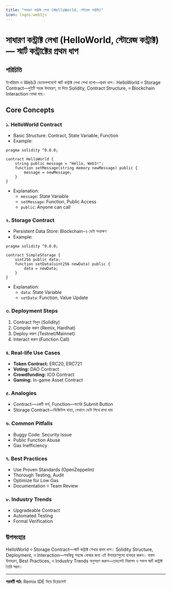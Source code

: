 ```yaml
---
title: "সাধারণ কন্ট্রাক্ট লেখা (HelloWorld, স্টোরেজ কন্ট্রাক্ট)"
icon: logos:web3js
---
```


# সাধারণ কন্ট্রাক্ট লেখা (HelloWorld, স্টোরেজ কন্ট্রাক্ট) — স্মার্ট কন্ট্রাক্টের প্রথম ধাপ

## পরিচিতি

ইথেরিয়াম ও Web3 ডেভেলপমেন্টে স্মার্ট কন্ট্রাক্ট লেখা শেখা হলো—প্রথম ধাপ। HelloWorld ও Storage Contract—দুইটি সহজ উদাহরণ, যা দিয়ে Solidity, Contract Structure, ও Blockchain Interaction বোঝা যায়।

## Core Concepts

### ১. HelloWorld Contract
- Basic Structure: Contract, State Variable, Function
- Example:
```solidity
pragma solidity ^0.8.0;

contract HelloWorld {
    string public message = "Hello, Web3!";
    function setMessage(string memory newMessage) public {
        message = newMessage;
    }
}
```
- Explanation:
    - `message`: State Variable
    - `setMessage`: Function, Public Access
    - `public`: Anyone can call

### ২. Storage Contract
- Persistent Data Store: Blockchain-এ ডেটা সংরক্ষণ
- Example:
```solidity
pragma solidity ^0.8.0;

contract SimpleStorage {
    uint256 public data;
    function setData(uint256 newData) public {
        data = newData;
    }
}
```
- Explanation:
    - `data`: State Variable
    - `setData`: Function, Value Update

### ৩. Deployment Steps
1. Contract লিখুন (Solidity)
2. Compile করুন (Remix, Hardhat)
3. Deploy করুন (Testnet/Mainnet)
4. Interact করুন (Function Call)

### ৪. Real-life Use Cases
- **Token Contract:** ERC20, ERC721
- **Voting:** DAO Contract
- **Crowdfunding:** ICO Contract
- **Gaming:** In-game Asset Contract

### ৫. Analogies
- Contract—একটি ফর্ম, Function—ফর্মের Submit Button
- Storage Contract—ডিজিটাল খাতা, যেখানে ডেটা লিখে রাখা যায়

### ৬. Common Pitfalls
- Buggy Code: Security Issue
- Public Function Abuse
- Gas Inefficiency

### ৭. Best Practices
- Use Proven Standards (OpenZeppelin)
- Thorough Testing, Audit
- Optimize for Low Gas
- Documentation ও Team Review

### ৮. Industry Trends
- Upgradeable Contract
- Automated Testing
- Formal Verification

## উপসংহার

HelloWorld ও Storage Contract—স্মার্ট কন্ট্রাক্ট শেখার প্রথম ধাপ। Solidity Structure, Deployment, ও Interaction—সবকিছু সহজে বোঝার জন্য এই উদাহরণগুলো ব্যবহার করুন। বাস্তব উদাহরণ, Best Practices, ও Industry Trends অনুসরণ করুন—তাহলেই নিরাপদ ও সফল স্মার্ট কন্ট্রাক্ট তৈরি সম্ভব।

---

**পরবর্তী পাঠ:** Remix IDE দিয়ে ডিপ্লয়মেন্ট
